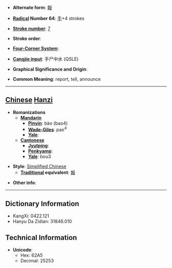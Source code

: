 * '''Alternate form''': [[報]]

* '''[[Wiktionary:Chinese radical index| Radical]] Number 64''': [[Wiktionary:Chinese radical index 手|手]]+4 strokes

* '''[[Wiktionary:Chinese total strokes index|Stroke number]]''': [[Wiktionary:Chinese total strokes index 7|7]]

* '''Stroke order''': 

* '''[[Wiktionary:Chinese four corner index|Four-Corner System]]''': 

* '''[[Wiktionary:Chinese Cangjie index|Cangjie input]]''': 手尸中水 (QSLE)

* '''Graphical Significance and Origin''': 

* '''Common Meaning''': report, tell, announce

----

== [[Chinese]] [[Hanzi]] ==

* '''Romanizations'''
** '''[[Mandarin]]'''
*** '''[[Pinyin]]''': bào (bao4)
*** '''[[Wade-Giles]]''': pao<sup>4</sup>
*** '''[[Yale]]''': 
** '''[[Cantonese]]'''
*** '''[[Jyutping]]''':
*** '''[[Penkyamp]]''': 
*** '''[[Yale]]''': bou3

* '''Style''': [[Simplified Chinese]] 
** '''[[Traditional Chinese|Traditional]] equivalent''': [[報]]

* '''Other info''': 

----

== Dictionary Information ==

* KangXi: 0422.121
* Hanyu Da Zidian: 31846.010

== Technical Information ==

* '''Unicode''':
** Hex: 62A5
** Decimal: 25253